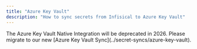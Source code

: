 ```yaml
---
title: "Azure Key Vault"
description: "How to sync secrets from Infisical to Azure Key Vault"
---
```


<Note>
    The Azure Key Vault Native Integration will be deprecated in 2026. Please migrate to our new [Azure Key Vault Sync](../secret-syncs/azure-key-vault).
</Note>
